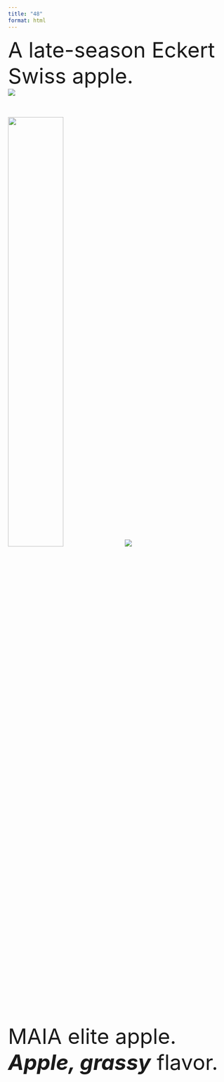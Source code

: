 ```yaml
---
title: "48"
format: html
---
```

<font size = "7">
A late-season Eckert Swiss apple.
<div class="container">
<div class="row">

<div class="col">
![](img/websitefigs/Apple_48.svg)
 </div>

<div class="col">
![](img/r4n8-crop.jpg){width=50%}
![](img/flavfigs/flavor_plot_48.svg)

<br>
MAIA elite apple.
<br>
<i><b>Apple, grassy</b></i> flavor.
</div>
</div>
</div>
</div>
